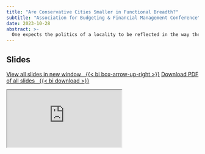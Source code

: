 ```yaml
---
title: "Are Conservative Cities Smaller in Functional Breadth?"
subtitle: "Association for Budgeting & Financial Management Conference"
date: 2023-10-28
abstract: >-
  One expects the politics of a locality to be reflected in the way the locality is governed. Scholars are interested in whether conservative localities enact policies that make their municipal government smaller in fiscal footprint. That is, consistent with their small government rhetoric, are municipalities in conservative areas smaller than municipalities in liberal places? Prior research suggests yes—more conservative cities tend to spend less on average. However, this research fails to account for the assignment of functional responsibilities to local governments. I attempt to solve this problem by using various measures of functional breadth. Functional breadth considers whether a government provides a service and assigns a weight equivalent to the average per capita spending in the sample. The measure accounts for the services provided and is free of bias between city-specific spending and a place’s ideology. The results speak to the government’s responsiveness to an area’s political whims.
---
```


## Slides

<p class="text-center"><a class="btn btn-info btn-lg" target="_blank" href="https://cbgoodman.github.io/abfm-2023-10-28/goodman-abfm-2023-presentation.html">View all slides in new window&nbsp;&nbsp;&nbsp;{{< bi box-arrow-up-right >}}</a> <a class="btn btn-info btn-lg" target="_blank" href="https://github.com/cbgoodman/uaa2023-presentation/blob/main/goodman-uaa-2023.pdf" role="button">Download PDF of all slides&nbsp;&nbsp;&nbsp;{{< bi download >}}</a></p>


<div class="ratio ratio-16x9">
<iframe class="slide-deck" src="https://cbgoodman.github.io/abfm-2023-10-28/goodman-abfm-2023-presentation.html"></iframe>
</div>